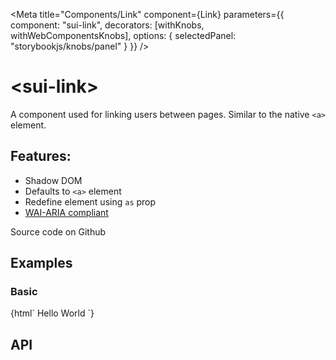 

<Meta
  title="Components/Link"
  component={Link}
  parameters={{
    component: "sui-link",
    decorators: [withKnobs, withWebComponentsKnobs],
    options: { selectedPanel: "storybookjs/knobs/panel" }
  }}
/>

# &lt;sui-link&gt;

A component used for linking users between pages. Similar to the native `<a>` element.

## Features:

- Shadow DOM
- Defaults to `<a>` element
- Redefine element using `as` prop
- [WAI-ARIA compliant](https://www.w3.org/TR/wai-aria-practices-1.1/#link)

<sui-button bg="gray" p="2" href="#">Source code on Github</sui-button>

## Examples

### Basic

<Preview withToolbar>
  <Story name="Basic">
    {html`
      <sui-link href="#">Hello World</sui-link>
    `}
  </Story>
</Preview>

## API

<Props of="sui-link" />
